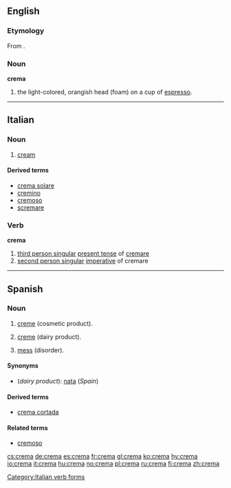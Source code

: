 {{also|Crema|cremă}}
==English==

===Etymology===
From {{etyl|it}}.

===Noun===
'''crema'''

# the light-colored, orangish head (foam) on a cup of [[espresso]].

----

==Italian==

===Noun===
{{it-noun|crem|f|a|e}}

# [[cream]]

====Derived terms====
* [[crema solare]]
* [[cremino]]
* [[cremoso]]
* [[scremare]]

===Verb===
'''crema'''

# [[third person singular]]  [[present tense]] of [[cremare]]
# [[second person singular]] [[imperative]] of cremare

[[Category:Italian verb forms]]

----

==Spanish==

===Noun===
{{es-noun-f}}

# [[creme]] (cosmetic product).
# {{context|lang=es|Latin America}} [[creme]] (dairy product).
# {{context|lang=es|Latin America|colloquial}} [[mess]] (disorder).

====Synonyms====
* (''dairy product''): [[nata]] (''Spain'')

====Derived terms====
* [[crema cortada]] {{f}}

====Related terms====
* [[cremoso]]

[[cs:crema]]
[[de:crema]]
[[es:crema]]
[[fr:crema]]
[[gl:crema]]
[[ko:crema]]
[[hy:crema]]
[[io:crema]]
[[it:crema]]
[[hu:crema]]
[[no:crema]]
[[pl:crema]]
[[ru:crema]]
[[fi:crema]]
[[zh:crema]]